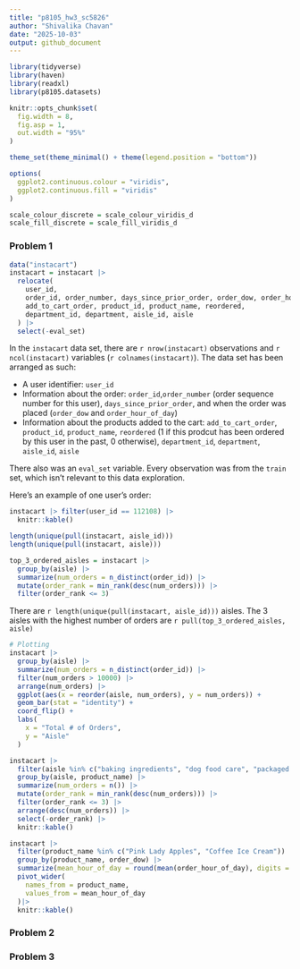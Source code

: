 ```yaml
---
title: "p8105_hw3_sc5826"
author: "Shivalika Chavan"
date: "2025-10-03"
output: github_document
---
```


```r
library(tidyverse)
library(haven)
library(readxl)
library(p8105.datasets)

knitr::opts_chunk$set(
  fig.width = 8,
  fig.asp = 1,
  out.width = "95%"
)

theme_set(theme_minimal() + theme(legend.position = "bottom"))

options(
  ggplot2.continuous.colour = "viridis",
  ggplot2.continuous.fill = "viridis"
)

scale_colour_discrete = scale_colour_viridis_d
scale_fill_discrete = scale_fill_viridis_d
```

### Problem 1
```r
data("instacart") 
instacart = instacart |> 
  relocate(
    user_id, 
    order_id, order_number, days_since_prior_order, order_dow, order_hour_of_day, 
    add_to_cart_order, product_id, product_name, reordered, 
    department_id, department, aisle_id, aisle
  ) |> 
  select(-eval_set)
```
In the `instacart` data set, there are `r nrow(instacart)` observations and `r ncol(instacart)` variables (`r colnames(instacart)`). The data set has been arranged as such:

  *    A user identifier: `user_id` 
  *    Information about the order: `order_id`,`order_number` (order sequence number for this user), `days_since_prior_order`,  and when the order was placed (`order_dow` and `order_hour_of_day`)
  *    Information about the products added to the cart:  `add_to_cart_order`, `product_id`, `product_name`, `reordered` (1 if this prodcut has been ordered by this user in the past, 0 otherwise), `department_id`, `department`, `aisle_id`, `aisle`
  
There also was an `eval_set` variable. Every observation was from the `train` set, which isn't relevant to this data exploration. 

Here's an example of one user's order:
```r
instacart |> filter(user_id == 112108) |> 
  knitr::kable()
```



```r
length(unique(pull(instacart, aisle_id)))
length(unique(pull(instacart, aisle)))

top_3_ordered_aisles = instacart |> 
  group_by(aisle) |> 
  summarize(num_orders = n_distinct(order_id)) |> 
  mutate(order_rank = min_rank(desc(num_orders))) |> 
  filter(order_rank <= 3) 
```
There are `r length(unique(pull(instacart, aisle_id)))` aisles. The 3 aisles with the highest number of orders are `r pull(top_3_ordered_aisles, aisle)`
```r
# Plotting 
instacart |> 
  group_by(aisle) |> 
  summarize(num_orders = n_distinct(order_id)) |> 
  filter(num_orders > 10000) |> 
  arrange(num_orders) |> 
  ggplot(aes(x = reorder(aisle, num_orders), y = num_orders)) +
  geom_bar(stat = "identity") +
  coord_flip() +
  labs(
    x = "Total # of Orders",
    y = "Aisle"
  )
```

```r
instacart |>
  filter(aisle %in% c("baking ingredients", "dog food care", "packaged vegetables fruits")) |> 
  group_by(aisle, product_name) |> 
  summarize(num_orders = n()) |> 
  mutate(order_rank = min_rank(desc(num_orders))) |> 
  filter(order_rank <= 3) |> 
  arrange(desc(num_orders)) |> 
  select(-order_rank) |> 
  knitr::kable()
```

```r
instacart |> 
  filter(product_name %in% c("Pink Lady Apples", "Coffee Ice Cream")) |> 
  group_by(product_name, order_dow) |> 
  summarize(mean_hour_of_day = round(mean(order_hour_of_day), digits = 1)) |> 
  pivot_wider(
    names_from = product_name,
    values_from = mean_hour_of_day
  )|> 
  knitr::kable()

```


### Problem 2
### Problem 3